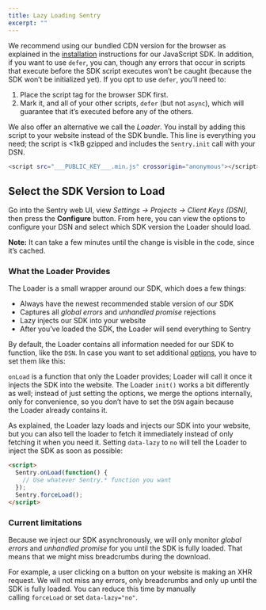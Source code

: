 ```yaml
---
title: Lazy Loading Sentry
excerpt: ""
---
```

We recommend using our bundled CDN version for the browser as explained in the [installation](sdks/javascript/index.md) instructions for our JavaScript SDK. In addition, if you want to use `defer`, you can, though any errors that occur in scripts that execute before the SDK script executes won’t be caught (because the SDK won’t be initialized yet). If you opt to use `defer`, you’ll need to: 

1. Place the script tag for the browser SDK first.
2. Mark it, and all of your other scripts, `defer` (but not `async`), which will guarantee that it’s executed before any of the others.

We also offer an alternative we call the *Loader*. You install by adding this script to your website instead of the SDK bundle. This line is everything you need; the script is <1kB gzipped and includes the `Sentry.init` call with your DSN.

```bash
<script src="___PUBLIC_KEY___.min.js" crossorigin="anonymous"></script>
```

## **Select the SDK Version to Load**

Go into the Sentry web UI, view *Settings -> Projects -> Client Keys (DSN)*, then press the **Configure** button. From here, you can view the options to configure your DSN and select which SDK version the Loader should load.

**Note:** It can take a few minutes until the change is visible in the code, since it’s cached.

[](js-loader-settings.png)

### What the Loader Provides

The Loader is a small wrapper around our SDK, which does a few things:

- Always have the newest recommended stable version of our SDK
- Captures all *global errors* and *unhandled promise* rejections
- Lazy injects our SDK into your website
- After you’ve loaded the SDK, the Loader will send everything to Sentry

By default, the Loader contains all information needed for our SDK to function, like the `DSN`. In case you want to set additional [options](/basics), you have to set them like this:

`onLoad` is a function that only the Loader provides; Loader will call it once it injects the SDK into the website. The Loader `init()` works a bit differently as well; instead of just setting the options, we merge the options internally, only for convenience, so you don’t have to set the `DSN` again because the Loader already contains it.

As explained, the Loader lazy loads and injects our SDK into your website, but you can also tell the loader to fetch it immediately instead of only fetching it when you need it. Setting `data-lazy` to `no` will tell the Loader to inject the SDK as soon as possible:

```html
<script> 
  Sentry.onLoad(function() {
    // Use whatever Sentry.* function you want
  });
  Sentry.forceLoad();
</script>
```

### **Current limitations**

Because we inject our SDK asynchronously, we will only monitor *global errors* and *unhandled promise* for you until the SDK is fully loaded. That means that we might miss breadcrumbs during the download.

For example, a user clicking on a button on your website is making an XHR request. We will not miss any errors, only breadcrumbs and only up until the SDK is fully loaded. You can reduce this time by manually calling `forceLoad` or set `data-lazy="no"`.